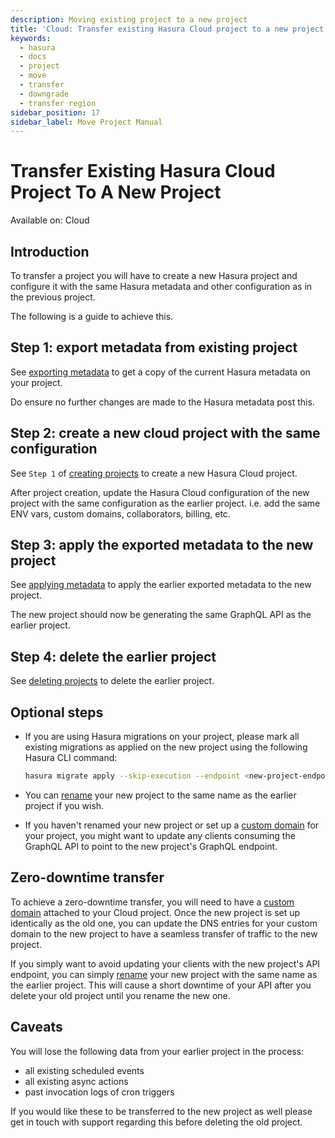 ```yaml
---
description: Moving existing project to a new project
title: 'Cloud: Transfer existing Hasura Cloud project to a new project'
keywords:
  - hasura
  - docs
  - project
  - move
  - transfer
  - downgrade
  - transfer region
sidebar_position: 17
sidebar_label: Move Project Manual
---
```



# Transfer Existing Hasura Cloud Project To A New Project

<div className='badge badge--primary heading-badge'>Available on: Cloud</div>

## Introduction

To transfer a project you will have to create a new Hasura project and configure it with the same Hasura metadata and
other configuration as in the previous project.

The following is a guide to achieve this.

## Step 1: export metadata from existing project

See [exporting metadata](/migrations-metadata-seeds/manage-metadata.mdx) to get a copy of the current Hasura metadata on
your project.

Do ensure no further changes are made to the Hasura metadata post this.

## Step 2: create a new cloud project with the same configuration

See `Step 1` of [creating projects](/projects/create.mdx) to create a new Hasura Cloud project.

After project creation, update the Hasura Cloud configuration of the new project with the same configuration as the
earlier project. i.e. add the same ENV vars, custom domains, collaborators, billing, etc.

## Step 3: apply the exported metadata to the new project

See [applying metadata](/migrations-metadata-seeds/manage-metadata.mdx) to apply the earlier exported metadata to the
new project.

The new project should now be generating the same GraphQL API as the earlier project.

## Step 4: delete the earlier project

See [deleting projects](/projects/delete.mdx) to delete the earlier project.

## Optional steps

- If you are using Hasura migrations on your project, please mark all existing migrations as applied on the new project
  using the following Hasura CLI command:

  ```bash
  hasura migrate apply --skip-execution --endpoint <new-project-endpoint> --admin-secret <new-project-admin-secret> --all-databases
  ```

- You can [rename](/projects/details.mdx#rename-project) your new project to the same name as the earlier project if you
  wish.

- If you haven't renamed your new project or set up a [custom domain](/projects/domains.mdx) for your project, you might
  want to update any clients consuming the GraphQL API to point to the new project's GraphQL endpoint.

## Zero-downtime transfer

To achieve a zero-downtime transfer, you will need to have a [custom domain](/projects/domains.mdx) attached to your
Cloud project. Once the new project is set up identically as the old one, you can update the DNS entries for your custom
domain to the new project to have a seamless transfer of traffic to the new project.

If you simply want to avoid updating your clients with the new project's API endpoint, you can simply
[rename](/projects/details.mdx#rename-project) your new project with the same name as the earlier project. This will
cause a short downtime of your API after you delete your old project until you rename the new one.

## Caveats

You will lose the following data from your earlier project in the process:

- all existing scheduled events
- all existing async actions
- past invocation logs of cron triggers

If you would like these to be transferred to the new project as well please get in touch with support regarding this
before deleting the old project.
